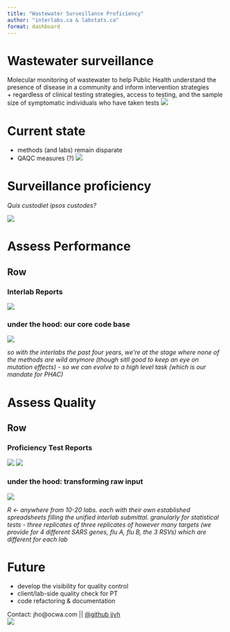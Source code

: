 ---
title: "Wastewater Surveillance Proficiency"
author: "interlabs.ca & labstats.ca"
format: dashboard
---
# Wastewater surveillance

Molecular monitoring of wastewater to help Public Health understand the presence of disease in a community and inform intervention strategies  
+ regardless of clinical testing strategies, access to testing, and the sample size of symptomatic individuals who have taken tests
![](img/WSI.png)



# Current state
- methods (and labs) remain disparate 
- QAQC measures (?)
![](img/interlab_method_tbl.png)


# Surveillance proficiency 

*Quis custodiet ipsos custodes?*

![](img/ourServices.png)

# Assess Performance
## Row {.tabset}
### Interlab Reports
![](img/interlabProduct.png)


### under the hood: our core code base
![](img/code_structure_existing.png)

*so with the interlabs the past four years, we're at the stage where none of the methods are wild anymore (though sitll good to keep an eye on mutation effects) - so we can evolve to a high level task (which is our mandate for PHAC)*

# Assess Quality
## Row {.tabset}
### Proficiency Test Reports
![](img/steps.gif)
![](img/ptProduct.png)


### under the hood: transforming raw input
![](img/rawInput.png)
  
*R <- anywhere from 10-20 labs.  each with their own established spreadsheets filling the unified interlab submittal.  granularly for statistical tests - three replicates of three replicates of however many targets (we provide for 4 different SARS genes, flu A, flu B, the 3 RSVs) which are different for each lab*


# Future
- develop the visibility for quality control
- client/lab-side quality check for PT
- code refactoring & documentation
  
Contact: jho@ocwa.com || [@github jjyh](https://github.com/jjyh)   
![](img/versionControl.png)
